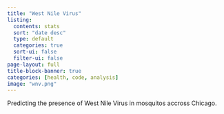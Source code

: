 ```yaml
---
title: "West Nile Virus"
listing:
  contents: stats
  sort: "date desc"
  type: default
  categories: true
  sort-ui: false
  filter-ui: false
page-layout: full
title-block-banner: true
categories: [health, code, analysis]
image: "wnv.png"
---
```


Predicting the presence of West Nile Virus in mosquitos accross Chicago.
